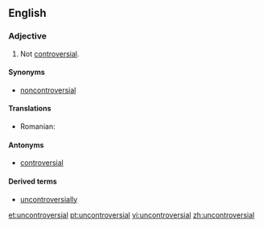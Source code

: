 ==English==

===Adjective===
{{en-adj}}

# Not [[controversial]].

====Synonyms====
* [[noncontroversial]] {{qualifier|less common}}

====Translations====
{{trans-top|not controversial}}
* Romanian: {{t|ro|necontroversat}}
{{trans-mid}}
{{trans-bottom}}

====Antonyms====
* [[controversial]]

====Derived terms====
* [[uncontroversially]]

[[et:uncontroversial]]
[[pt:uncontroversial]]
[[vi:uncontroversial]]
[[zh:uncontroversial]]